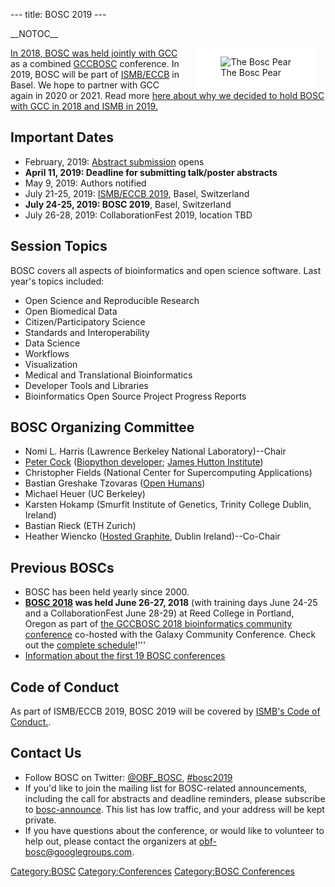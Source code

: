 ---
title: BOSC 2019
---

__NOTOC__
<div style="float:right; maxwidth: 180px; margin-left:25px; margin-right:15px; background-color: #FFFFFF">[[Image:Pear.png|left|The Bosc Pear]]</div>

[https://f1000research.com/collections/BOSC?&selectedDomain=articles In 2018, BOSC was held jointly with GCC] as a combined [https://gccbosc2018.sched.com/ GCCBOSC] conference. In 2019, BOSC will be part of [https://www.iscb.org/ismbeccb2019 ISMB/ECCB] in Basel. We hope to partner with GCC again in 2020 or 2021. Read more [https://news.open-bio.org/2018/08/02/taking-turns/ here about why we decided to hold BOSC with GCC in 2018 and ISMB in 2019.]

== Important Dates ==

* February, 2019: [[BOSC_Abstract_Submission|Abstract submission]] opens
* '''April 11, 2019: Deadline for submitting talk/poster abstracts'''
* May 9, 2019: Authors notified
* July 21-25, 2019: [https://www.iscb.org/ismbeccb2019 ISMB/ECCB 2019], Basel, Switzerland
* '''July 24-25, 2019: BOSC 2019''',  Basel, Switzerland
* July 26-28, 2019: CollaborationFest 2019, location TBD

== Session Topics ==
BOSC covers all aspects of bioinformatics and open science software. Last year's topics included:
* Open Science and Reproducible Research
* Open Biomedical Data
* Citizen/Participatory Science
* Standards and Interoperability
* Data Science
* Workflows
* Visualization
* Medical and Translational Bioinformatics
* Developer Tools and Libraries
* Bioinformatics Open Source Project Progress Reports

== BOSC Organizing Committee ==

* Nomi L. Harris (Lawrence Berkeley National Laboratory)--Chair
* [http://www.scri.ac.uk/staff/petercock Peter Cock] ([http://biopython.org Biopython developer]; [http://www.hutton.ac.uk James Hutton Institute])
* Christopher Fields (National Center for Supercomputing Applications)
* Bastian Greshake Tzovaras ([https://www.openhumans.org/ Open Humans])
* Michael Heuer (UC Berkeley)
* Karsten Hokamp (Smurfit Institute of Genetics, Trinity College Dublin, Ireland)
* Bastian Rieck (ETH Zurich)
* Heather Wiencko ([https://www.hostedgraphite.com Hosted Graphite], Dublin Ireland)--Co-Chair

== Previous BOSCs ==

* BOSC has been held yearly since 2000.
* '''[https://gccbosc2018.sched.com/ BOSC 2018] was held June 26-27, 2018''' (with training days June 24-25 and a CollaborationFest June 28-29) at Reed College in Portland, Oregon as part of [https://gccbosc2018.sched.com/ the GCCBOSC 2018 bioinformatics community conference] co-hosted with the Galaxy Community Conference. Check out the [https://gccbosc2018.sched.com/ complete schedule]!'''
* [[Past BOSC conferences | Information about the first 19 BOSC conferences]]

== Code of Conduct ==
As part of ISMB/ECCB 2019, BOSC 2019 will be covered by [https://www.iscb.org/ismbeccb2019-general/codeofconduct ISMB's Code of Conduct.].

== Contact Us ==

* Follow BOSC on Twitter: [https://twitter.com/OBF_BOSC @OBF_BOSC], [https://twitter.com/search?f=tweets&vertical=default&q=%23bosc2019&src=typd #bosc2019]
* If you'd like to join the mailing list for BOSC-related announcements, including the call for abstracts and deadline reminders, please subscribe to [http://lists.open-bio.org/mailman/listinfo/bosc-announce bosc-announce].  This list has low traffic, and your address will be kept private.
* If you have questions about the conference, or would like to volunteer to help out, please contact the organizers at [mailto:obf-bosc@googlegroups.com obf-bosc@googlegroups.com].

[[Category:BOSC]] [[Category:Conferences]]
[[Category:BOSC Conferences]]